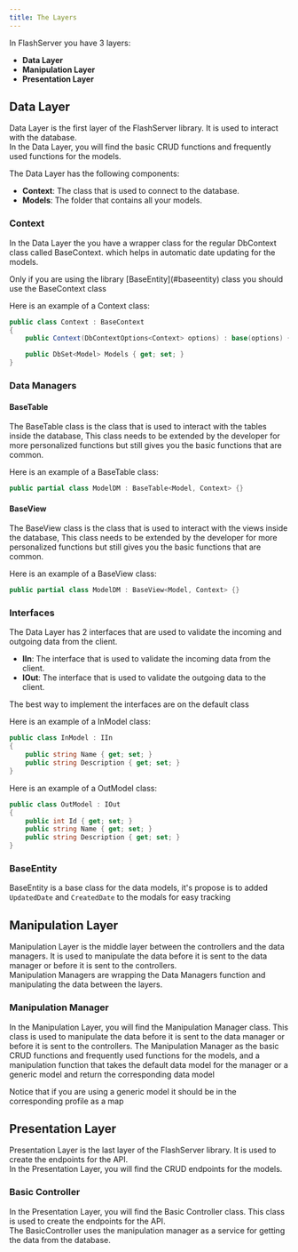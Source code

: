 ```yaml
---
title: The Layers
---
```



In FlashServer you have 3 layers:
- **Data Layer**
- **Manipulation Layer**
- **Presentation Layer**

## Data Layer
Data Layer is the first layer of the FlashServer library.
It is used to interact with the database. <br />
In the Data Layer, you will find the basic CRUD functions and frequently used functions for the models.

The Data Layer has the following components:
- **Context**: The class that is used to connect to the database.
- **Models**: The folder that contains all your models.

### Context
In the Data Layer the you have a wrapper class for the regular DbContext class called BaseContext.
which helps in automatic date updating for the models.
<Aside>Only if you are using the library [BaseEntity](#baseentity) class you should use the BaseContext class</Aside>

Here is an example of a Context class:
```csharp
public class Context : BaseContext
{
    public Context(DbContextOptions<Context> options) : base(options) { }

    public DbSet<Model> Models { get; set; }
}
```

### Data Managers
#### BaseTable
The BaseTable class is the class that is used to interact with the tables inside the database,
This class needs to be extended by the developer for more personalized functions but still gives you the basic 
functions that are common.

Here is an example of a BaseTable class:
```csharp
public partial class ModelDM : BaseTable<Model, Context> {}
```

#### BaseView
The BaseView class is the class that is used to interact with the views inside the database,
This class needs to be extended by the developer for more personalized functions but still gives you the basic
functions that are common.

Here is an example of a BaseView class:
```csharp
public partial class ModelDM : BaseView<Model, Context> {}
```


### Interfaces
The Data Layer has 2 interfaces that are used to validate the incoming and outgoing data from the client.
- **IIn**: The interface that is used to validate the incoming data from the client.
- **IOut**: The interface that is used to validate the outgoing data to the client.

<Aside>The best way to implement the interfaces are on the default class</Aside>

Here is an example of a InModel class:
```csharp
public class InModel : IIn
{
    public string Name { get; set; }
    public string Description { get; set; }
}
```

Here is an example of a OutModel class:
```csharp
public class OutModel : IOut
{
    public int Id { get; set; }
    public string Name { get; set; }
    public string Description { get; set; }
}
```

### BaseEntity
BaseEntity is a base class for the data models, it's propose is to added `UpdatedDate` and `CreatedDate` to the modals
for easy tracking


## Manipulation Layer
Manipulation Layer is the middle layer between the controllers and the data managers.
It is used to manipulate the data before it is sent to the data manager or before it is sent to the controllers. <br />
Manipulation Managers are wrapping the Data Managers function and manipulating the data between the layers.

### Manipulation Manager
In the Manipulation Layer, you will find the Manipulation Manager class.
This class is used to manipulate the data before it is sent to the data manager or before it is sent to the controllers.
The Manipulation Manager as the basic CRUD functions and frequently used functions for the models, and a manipulation function
that takes the default data model for the manager or a generic model and return the corresponding data model
<Aside type="caution">Notice that if you are using a generic model it should be in the corresponding profile as a map</Aside>

## Presentation Layer
Presentation Layer is the last layer of the FlashServer library.
It is used to create the endpoints for the API. <br />
In the Presentation Layer, you will find the CRUD endpoints for the models.

### Basic Controller
In the Presentation Layer, you will find the Basic Controller class.
This class is used to create the endpoints for the API. <br />
The BasicController uses the manipulation manager as a service for getting the data from the database.

